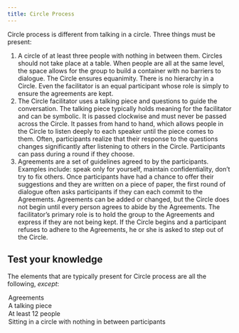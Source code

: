 ```yaml
---
title: Circle Process
---
```


Circle process is different from talking in a circle. Three things must be present:

1. A circle of at least three people with nothing in between them. Circles should not take place at a table. When people are all at the same level, the space allows for the group to build a container with no barriers to dialogue. The Circle ensures equanimity. There is no hierarchy in a Circle. Even the facilitator is an equal participant whose role is simply to ensure the agreements are kept.
2. The Circle facilitator uses a talking piece and questions to guide the conversation. The talking piece typically holds meaning for the facilitator and can be symbolic. It is passed clockwise and must never be passed across the Circle. It passes from hand to hand, which allows people in the Circle to listen deeply to each speaker until the piece comes to them. Often, participants realize that their response to the questions changes significantly after listening to others in the Circle. Participants can pass during a round if they choose.
3. Agreements are a set of guidelines agreed to by the participants. Examples include: speak only for yourself, maintain confidentiality, don’t try to fix others. Once participants have had a chance to offer their suggestions and they are written on a piece of paper, the first round of dialogue often asks participants if they can each commit to the Agreements. Agreements can be added or changed, but the Circle does not begin until every person agrees to abide by the Agreements. The facilitator’s primary role is to hold the group to the Agreements and express if they are not being kept. If the Circle begins and a participant refuses to adhere to the Agreements, he or she is asked to step out of the Circle.

<Box>

  ## Test your knowledge

  The elements that are typically present for Circle process are all the following, _except_:

  <MultipleChoice>
    <Option>
      Agreements
    </Option>
    <Option>
      A talking piece
    </Option>
    <Option isCorrect>
      At least 12 people
    </Option>
    <Option>
      Sitting in a circle with nothing in between participants
    </Option>
  </MultipleChoice>

</Box>